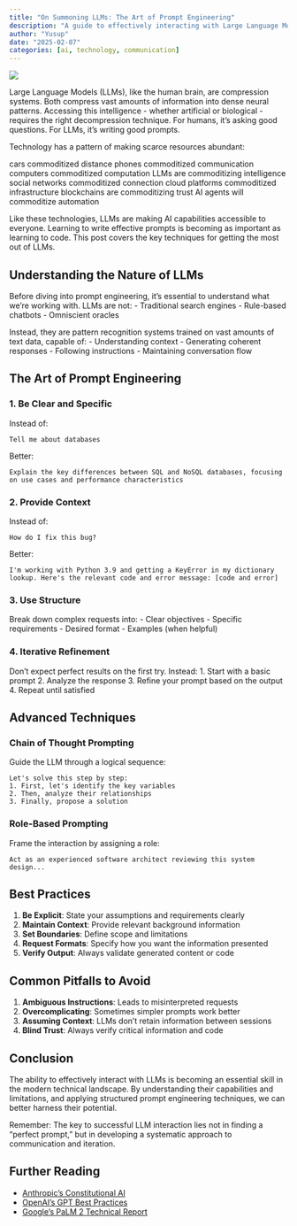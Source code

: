 ```yaml
---
title: "On Summoning LLMs: The Art of Prompt Engineering"
description: "A guide to effectively interacting with Large Language Models in the modern age"
author: "Yusup"
date: "2025-02-07"
categories: [ai, technology, communication]
---
```


![](summon.jpeg)


Large Language Models (LLMs), like the human brain, are compression systems. Both compress vast amounts of information into dense neural patterns. Accessing this intelligence - whether artificial or biological - requires the right decompression technique. For humans, it's asking good questions. For LLMs, it's writing good prompts.

Technology has a pattern of making scarce resources abundant:

cars commoditized distance
phones commoditized communication
computers commoditized computation
LLMs are commoditizing intelligence
social networks commoditized connection
cloud platforms commoditized infrastructure
blockchains are commoditizing trust
AI agents will commoditize automation

Like these technologies, LLMs are making AI capabilities accessible to everyone. Learning to write effective prompts is becoming as important as learning to code. This post covers the key techniques for getting the most out of LLMs.

## Understanding the Nature of LLMs

Before diving into prompt engineering, it's essential to understand what we're working with. LLMs are not:
- Traditional search engines
- Rule-based chatbots
- Omniscient oracles

Instead, they are pattern recognition systems trained on vast amounts of text data, capable of:
- Understanding context
- Generating coherent responses
- Following instructions
- Maintaining conversation flow

## The Art of Prompt Engineering

### 1. Be Clear and Specific

Instead of:
```
Tell me about databases
```

Better:
```
Explain the key differences between SQL and NoSQL databases, focusing on use cases and performance characteristics
```

### 2. Provide Context

Instead of:
```
How do I fix this bug?
```

Better:
```
I'm working with Python 3.9 and getting a KeyError in my dictionary lookup. Here's the relevant code and error message: [code and error]
```

### 3. Use Structure

Break down complex requests into:
- Clear objectives
- Specific requirements
- Desired format
- Examples (when helpful)

### 4. Iterative Refinement

Don't expect perfect results on the first try. Instead:
1. Start with a basic prompt
2. Analyze the response
3. Refine your prompt based on the output
4. Repeat until satisfied

## Advanced Techniques

### Chain of Thought Prompting

Guide the LLM through a logical sequence:
```
Let's solve this step by step:
1. First, let's identify the key variables
2. Then, analyze their relationships
3. Finally, propose a solution
```

### Role-Based Prompting

Frame the interaction by assigning a role:
```
Act as an experienced software architect reviewing this system design...
```

## Best Practices

1. **Be Explicit**: State your assumptions and requirements clearly
2. **Maintain Context**: Provide relevant background information
3. **Set Boundaries**: Define scope and limitations
4. **Request Formats**: Specify how you want the information presented
5. **Verify Output**: Always validate generated content or code

## Common Pitfalls to Avoid

1. **Ambiguous Instructions**: Leads to misinterpreted requests
2. **Overcomplicating**: Sometimes simpler prompts work better
3. **Assuming Context**: LLMs don't retain information between sessions
4. **Blind Trust**: Always verify critical information and code

## Conclusion

The ability to effectively interact with LLMs is becoming an essential skill in the modern technical landscape. By understanding their capabilities and limitations, and applying structured prompt engineering techniques, we can better harness their potential.

Remember: The key to successful LLM interaction lies not in finding a "perfect prompt," but in developing a systematic approach to communication and iteration.

## Further Reading

- [Anthropic's Constitutional AI](https://www.anthropic.com/research)
- [OpenAI's GPT Best Practices](https://platform.openai.com/docs/guides/gpt-best-practices)
- [Google's PaLM 2 Technical Report](https://ai.google/static/documents/palm2techreport.pdf)
